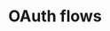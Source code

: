 ---
title: OAuth flows
description: "Welcome the Kit Developer Documentation. Learn how to build on the email-first operating system for creators who mean business."
---